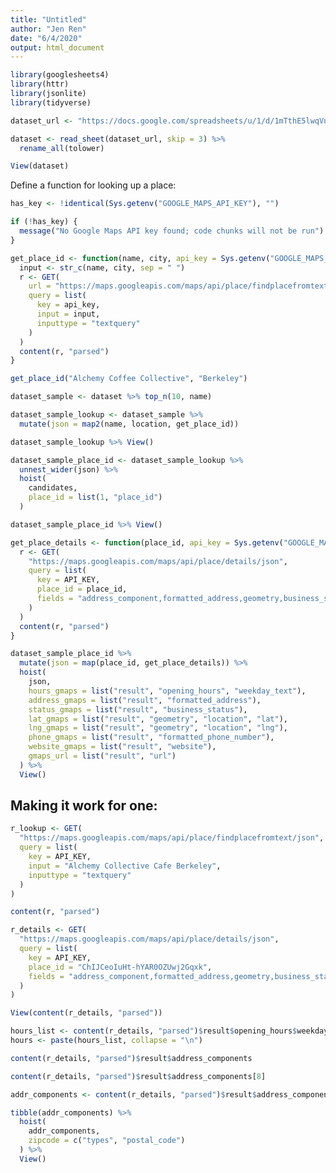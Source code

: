 ```yaml
---
title: "Untitled"
author: "Jen Ren"
date: "6/4/2020"
output: html_document
---
```


```r
library(googlesheets4)
library(httr)
library(jsonlite)
library(tidyverse)
```

```r
dataset_url <- "https://docs.google.com/spreadsheets/u/1/d/1mTthE5lwqVnTCIm3iQtQXLyxwK-pc17cuCp--BhAYX8/htmlview?fbclid=IwAR0Ue3318iT4__1oVicUWBNef9gNiw7JDzJRq7M1GNnh_h5i2GQ9kYl_n1U#"
```

```r
dataset <- read_sheet(dataset_url, skip = 3) %>% 
  rename_all(tolower)

View(dataset)
```

Define a function for looking up a place:

```r
has_key <- !identical(Sys.getenv("GOOGLE_MAPS_API_KEY"), "")

if (!has_key) {
  message("No Google Maps API key found; code chunks will not be run")
}

get_place_id <- function(name, city, api_key = Sys.getenv("GOOGLE_MAPS_API_KEY")) {
  input <- str_c(name, city, sep = " ")
  r <- GET(
    url = "https://maps.googleapis.com/maps/api/place/findplacefromtext/json",
    query = list(
      key = api_key,
      input = input,
      inputtype = "textquery"
    )
  )
  content(r, "parsed")
}
```


```r
get_place_id("Alchemy Coffee Collective", "Berkeley")
```

```r
dataset_sample <- dataset %>% top_n(10, name)

dataset_sample_lookup <- dataset_sample %>% 
  mutate(json = map2(name, location, get_place_id))

dataset_sample_lookup %>% View()
```


```r
dataset_sample_place_id <- dataset_sample_lookup %>% 
  unnest_wider(json) %>% 
  hoist(
    candidates, 
    place_id = list(1, "place_id")
  )

dataset_sample_place_id %>% View()
```

```r
get_place_details <- function(place_id, api_key = Sys.getenv("GOOGLE_MAPS_API_KEY")) {
  r <- GET(
    "https://maps.googleapis.com/maps/api/place/details/json",
    query = list(
      key = API_KEY,
      place_id = place_id,
      fields = "address_component,formatted_address,geometry,business_status,url,formatted_phone_number,opening_hours,website"
    )
  )
  content(r, "parsed")
}
```

```r
dataset_sample_place_id %>% 
  mutate(json = map(place_id, get_place_details)) %>% 
  hoist(
    json,
    hours_gmaps = list("result", "opening_hours", "weekday_text"),
    address_gmaps = list("result", "formatted_address"),
    status_gmaps = list("result", "business_status"),
    lat_gmaps = list("result", "geometry", "location", "lat"),
    lng_gmaps = list("result", "geometry", "location", "lng"),
    phone_gmaps = list("result", "formatted_phone_number"),
    website_gmaps = list("result", "website"),
    gmaps_url = list("result", "url")
  ) %>% 
  View()
```



## Making it work for one:

```r
r_lookup <- GET(
  "https://maps.googleapis.com/maps/api/place/findplacefromtext/json",
  query = list(
    key = API_KEY,
    input = "Alchemy Collective Cafe Berkeley",
    inputtype = "textquery"
  )
)
```

```r
content(r, "parsed")
```

```r
r_details <- GET(
  "https://maps.googleapis.com/maps/api/place/details/json",
  query = list(
    key = API_KEY,
    place_id = "ChIJCeoIuHt-hYAR0OZUwj2Gqxk",
    fields = "address_component,formatted_address,geometry,business_status,url,formatted_phone_number,opening_hours,website"
  )
)
```

```r
View(content(r_details, "parsed"))
```

```r
hours_list <- content(r_details, "parsed")$result$opening_hours$weekday_text
hours <- paste(hours_list, collapse = "\n")
```

```r
content(r_details, "parsed")$result$address_components
```

```r
content(r_details, "parsed")$result$address_components[8]
```

```r
addr_components <- content(r_details, "parsed")$result$address_components
```

```r
tibble(addr_components) %>% 
  hoist(
    addr_components,
    zipcode = c("types", "postal_code")
  ) %>% 
  View()
```

